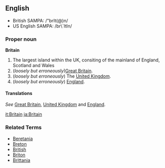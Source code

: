 ==English==
*British SAMPA: /"brIt(@)n/
*US English SAMPA: /br\`ItIn/

===Proper noun===
'''Britain'''
#The largest island within the UK, consiting of the mainland of England, Scotland and Wales
#(''loosely but erroneously'')[[Great Britain]].
#(''loosely but erroneously'') The [[United Kingdom]].
#(''loosely but erroneously'') [[England]].

====Translations====
''See'' [[Great Britain]], [[United Kingdom]] and [[England]].

[[it:Britain]]
[[ja:Britain]]

===Related Terms===
*[[Beretania]]
*[[Breton]]
*[[British]]
*[[Briton]]
*[[Brittania]]